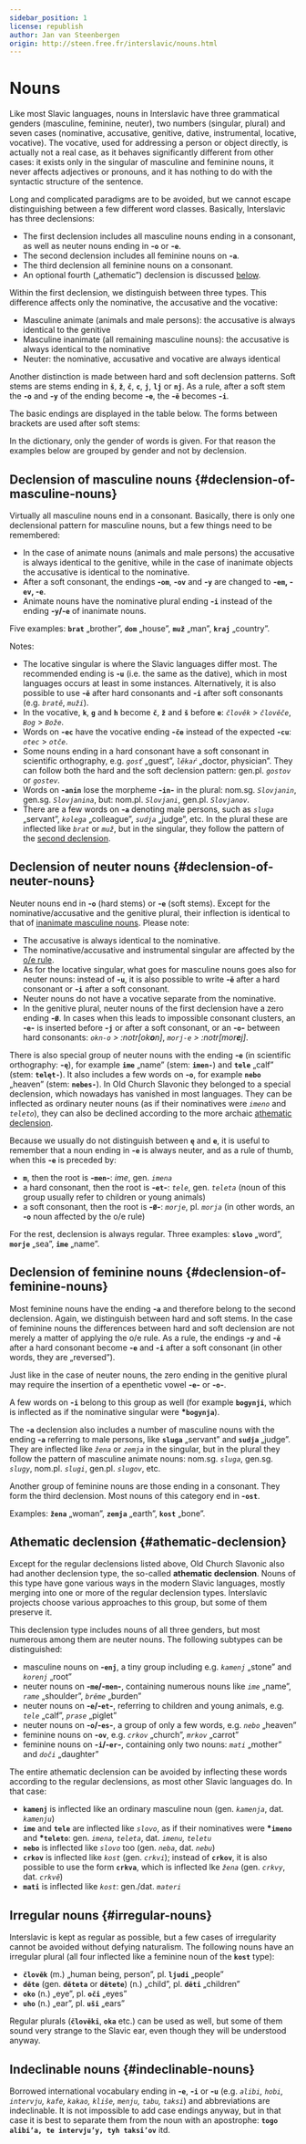 ```yaml
---
sidebar_position: 1
license: republish
author: Jan van Steenbergen
origin: http://steen.free.fr/interslavic/nouns.html
---
```



# Nouns

Like most Slavic languages, nouns in Interslavic have three grammatical genders (masculine, feminine, neuter), two numbers (singular, plural) and seven cases (nominative, accusative, genitive, dative, instrumental, locative, vocative). The vocative, used for addressing a person or object directly, is actually not a real case, as it behaves significantly different from other cases: it exists only in the singular of masculine and feminine nouns, it never affects adjectives or pronouns, and it has nothing to do with the syntactic structure of the sentence.

Long and complicated paradigms are to be avoided, but we cannot escape distinguishing between a few different word classes. Basically, Interslavic has three declensions:

- The first declension includes all masculine nouns ending in a consonant, as well as neuter nouns ending in **-`o`** or **-`e`**.
- The second declension includes all feminine nouns on **-`a`**.
- The third declension all feminine nouns on a consonant.
- An optional fourth („athematic”) declension is discussed [below][1].

Within the first declension, we distinguish between three types. This difference affects only the nominative, the accusative and the vocative:

- Masculine animate (animals and male persons): the accusative is always identical to the genitive
- Masculine inanimate (all remaining masculine nouns): the accusative is always identical to the nominative
- Neuter: the nominative, accusative and vocative are always identical

Another distinction is made between hard and soft declension patterns. Soft stems are stems ending in **`š`**, **`ž`**, **`č`**, **`c`**, **`j`**, **`lj`** or **`nj`**. As a rule, after a soft stem the **-`o`** and **-`y`** of the ending become **-`e`**, the **-`ě`** becomes **-`i`**.

The basic endings are displayed in the table below. The forms between brackets are used after soft stems:

<Endings />

In the dictionary, only the gender of words is given. For that reason the examples below are grouped by gender and not by declension.

## Declension of masculine nouns \{#declension-of-masculine-nouns}

Virtually all masculine nouns end in a consonant. Basically, there is only one declensional pattern for masculine nouns, but a few things need to be remembered:

- In the case of animate nouns (animals and male persons) the accusative is always identical to the genitive, while in the case of inanimate objects the accusative is identical to the nominative.
- After a soft consonant, the endings **-`om`**, **-`ov`** and **-`y`** are changed to **-`em`, -`ev`, -`e`**.
- Animate nouns have the nominative plural ending **-`i`** instead of the ending **-`y`/-`e`** of inanimate nouns.

Five examples: **`brat`** „brother”, **`dom`** „house”, **`muž`** „man”, **`kraj`** „country”.

<DeclensionOfMasculineNouns />

Notes:

- The locative singular is where the Slavic languages differ most. The recommended ending is **-`u`** (i.e. the same as the dative), which in most languages occurs at least in some instances. Alternatively, it is also possible to use **-`ě`** after hard consonants and **-`i`** after soft consonants (e.g. _`bratě`_, _`muži`_).
- In the vocative, **`k`**, **`g`** and **`h`** become **`č`**, **`ž`** and **`š`** before **`e`**: _`člověk`_ > _`člověče`_, _`Bog`_ > _`Bože`_.
- Words on **-`ec`** have the vocative ending **-`če`** instead of the expected **-`cu`**: _`otec`_ > _`otče`_.
- Some nouns ending in a hard consonant have a soft consonant in scientific orthography, e.g. _`gosť`_ „guest”, _`lěkaŕ`_ „doctor, physician”. They can follow both the hard and the soft declension pattern: gen.pl. _`gostov`_ or _`gostev`_.
- Words on **-`anin`** lose the morpheme **-`in`-** in the plural: nom.sg. _`Slovjanin`_, gen.sg. _`Slovjanina`_, but: nom.pl. _`Slovjani`_, gen.pl. _`Slovjanov`_.
- There are a few words on **-`a`** denoting male persons, such as _`sluga`_ „servant”, _`kolega`_ „colleague”, _`sudja`_ „judge”, etc. In the plural these are inflected like _`brat`_ or _`muž`_, but in the singular, they follow the pattern of the [second declension][2].

## Declension of neuter nouns \{#declension-of-neuter-nouns}

Neuter nouns end in **-`o`** (hard stems) or **-`e`** (soft stems). Except for the nominative/accusative and the genitive plural, their inflection is identical to that of [inanimate masculine nouns][3]. Please note:

- The accusative is always identical to the nominative.
- The nominative/accusative and instrumental singular are affected by the [o/e rule][4].
- As for the locative singular, what goes for masculine nouns goes also for neuter nouns: instead of **-`u`**, it is also possible to write **-`ě`** after a hard consonant or **-`i`** after a soft consonant.
- Neuter nouns do not have a vocative separate from the nominative.
- In the genitive plural, neuter nouns of the first declension have a zero ending **-`Ø`**. In cases when this leads to impossible consonant clusters, an **-`e`-** is inserted before **-`j`** or after a soft consonant, or an **-`o`-** between hard consonants: _`okn-o` > :notr[ok**o**n]_, _`morj-e` > :notr[mor**e**j]_.

There is also special group of neuter nouns with the ending **-`e`** (in scientific orthography: **-`ę`**), for example **`ime`** „name” (stem: **`imen-`**) and **`tele`** „calf” (stem: **`telęt-`**). It also includes a few words on **-`o`**, for example **`nebo`** „heaven” (stem: **`nebes-`**). In Old Church Slavonic they belonged to a special declension, which nowadays has vanished in most languages. They can be inflected as ordinary neuter nouns (as if their nominatives were _`imeno`_ and _`teleto`_), they can also be declined according to the more archaic [athematic declension][1].

Because we usually do not distinguish between **`ę`** and **`e`**, it is useful to remember that a noun ending in **-`e`** is always neuter, and as a rule of thumb, when this **-`e`** is preceded by:

- **`m`**, then the root is **-`men`-**: _ime_, gen. _`imena`_
- a hard consonant, then the root is **-`et`-**: _`tele`_, gen. _`teleta`_ (noun of this group usually refer to children or young animals)
- a soft consonant, then the root is **-`Ø`-**: _`morje`_, pl. _`morja`_ (in other words, an **-`o`** noun affected by the o/e rule)

For the rest, declension is always regular. Three examples: **`slovo`** „word”, **`morje`** „sea”, **`ime`** „name”.

<DeclensionOfNeuterNouns />

## Declension of feminine nouns \{#declension-of-feminine-nouns}

Most feminine nouns have the ending **-`a`** and therefore belong to the second declension. Again, we distinguish between hard and soft stems. In the case of feminine nouns the differences between hard and soft declension are not merely a matter of applying the o/e rule. As a rule, the endings **-`y`** and **-`ě`** after a hard consonant become **-`e`** and **-`i`** after a soft consonant (in other words, they are „reversed”).

Just like in the case of neuter nouns, the zero ending in the genitive plural may require the insertion of a epenthetic vowel **-`e`-** or **-`o`-**.

A few words on **-`i`** belong to this group as well (for example **`bogynji`**, which is inflected as if the nominative singular were **\*`bogynja`**).

The **-`a`** declension also includes a number of masculine nouns with the ending **-`a`** referring to male persons, like **`sluga`** „servant” and **`sudja`** „judge”. They are inflected like _`žena`_ or _`zemja`_ in the singular, but in the plural they follow the pattern of masculine animate nouns: nom.sg. _`sluga`_, gen.sg. _`slugy`_, nom.pl. _`slugi`_, gen.pl. _`slugov`_, etc.

Another group of feminine nouns are those ending in a consonant. They form the third declension. Most nouns of this category end in **-`ost`**.

Examples: **`žena`** „woman”, **`zemja`** „earth”, **`kost`** „bone”.

<DeclensionOfFeminineNouns />

## Athematic declension \{#athematic-declension}

Except for the regular declensions listed above, Old Church Slavonic also had another declension type, the so-called **athematic declension**. Nouns of this type have gone various ways in the modern Slavic languages, mostly merging into one or more of the regular declension types. Interslavic projects choose various approaches to this group, but some of them preserve it.

This declension type includes nouns of all three genders, but most numerous among them are neuter nouns. The following subtypes can be distinguished:

- masculine nouns on **-`enj`**, a tiny group including e.g. _`kamenj`_ „stone” and _`korenj`_ „root”
- neuter nouns on **-`me`/-`men`-**, containing numerous nouns like _`ime`_ „name”, _`rame`_ „shoulder”, _`brěme`_ „burden”
- neuter nouns on **-`e`/-`et`-**, referring to children and young animals, e.g. _`tele`_ „calf”, _`prase`_ „piglet”
- neuter nouns on **-`o`/-`es`-**, a group of only a few words, e.g. _`nebo`_ „heaven”
- feminine nouns on **-`ov`**, e.g. _`crkov`_ „church”, _`mrkov`_ „carrot”
- feminine nouns on **-`i`/-`er`-**, containing only two nouns: _`mati`_ „mother” and _`doči`_ „daughter”

<AthematicDeclension />

The entire athematic declension can be avoided by inflecting these words according to the regular declensions, as most other Slavic languages do. In that case:

- **`kamenj`** is inflected like an ordinary masculine noun (gen. _`kamenja`_, dat. _`kamenju`_)
- **`ime`** and **`tele`** are inflected like _`slovo`_, as if their nominatives were **\*`imeno`** and **\*`teleto`**: gen. _`imena`, `teleta`_, dat. _`imenu`, `teletu`_
- **`nebo`** is inflected like _`slovo`_ too (gen. _`neba`_, dat. _`nebu`_)
- **`crkov`** is inflected like _`kost`_ (gen. _`crkvi`_); instead of **`crkov`**, it is also possible to use the form **`crkva`**, which is inflected lke _`žena`_ (gen. _`crkvy`_, dat. _`crkvě`_)
- **`mati`** is inflected like _`kost`_: gen./dat. _`materi`_

## Irregular nouns \{#irregular-nouns}

Interslavic is kept as regular as possible, but a few cases of irregularity cannot be avoided without defying naturalism. The following nouns have an irregular plural (all four inflected like a feminine noun of the **`kost`** type):

- **`člověk`** (m.) „human being, person”, pl. **`ljudi`** „people”
- **`děte`** (gen. **`děteta`** or **`dětete`**) (n.) „child”, pl. **`děti`** „children”
- **`oko`** (n.) „eye”, pl. **`oči`** „eyes”
- **`uho`** (n.) „ear”, pl. **`uši`** „ears”

Regular plurals (**`člověki`**, **`oka`** etc.) can be used as well, but some of them sound very strange to the Slavic ear, even though they will be understood anyway.

## Indeclinable nouns \{#indeclinable-nouns}

Borrowed international vocabulary ending in **-`e`**, **-`i`** or **-`u`** (e.g. _`alibi`, `hobi`, `intervju`, `kafe`, `kakao`, `kliše`, `menju`, `tabu`, `taksi`_) and abbreviations are indeclinable. It is not impossible to add case endings anyway, but in that case it is best to separate them from the noun with an apostrophe: **`togo alibi’a, te intervju’y, tyh taksi’ov`** itd.

[1]: #athematic_declension

[2]: #feminine_declension

[3]: #masculine_declension

[4]: ../phonology.mdx#o
